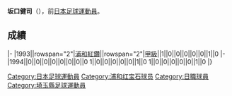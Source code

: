 {{Infobox football biography
|name=坂口健司
|image=
|fullname=坂口健司
|birth_date={{Birth date and age|1975|3|5}}
|cityofbirth=[[埼玉縣|埼玉縣]]
|countryofbirth=[[日本|日本]]
|position=[[後衛_(足球)|後衛]]
|currentclub=
|years=1993-1994
|clubs=[[浦和紅鑽|浦和紅鑽]]
|caps(goals)=
|nationalyears=
|nationalteam=
|nationalcaps(goals)=
}}
'''坂口健司'''（{{Bd|1975年|3月5日||}}），前[[日本|日本]][[足球|足球]][[運動員|運動員]]。

==成績==
{{Football player club statistics 1|YYN}}
{{Football player club statistics 2|JPN|YYN}}
|-
|1993||rowspan="2"|[[浦和紅鑽|浦和紅鑽]]||rowspan="2"|[[日本職業足球甲級聯賽|甲級]]||1||0||0||0||0||0||1||0
|-
|1994||0||0||0||0||0||0||0||0
{{Football player club statistics 3|1|JPN}}1||0||0||0||0||0||1||0
{{Football player club statistics 5}}1||0||0||0||0||0||1||0
|}

{{Japan-sport-bio-stub}}
{{Soccer-player-stub}}

[[Category:日本足球運動員|Category:日本足球運動員]]
[[Category:浦和红宝石球员|Category:浦和红宝石球员]]
[[Category:日職球員|Category:日職球員]]
[[Category:埼玉縣足球運動員|Category:埼玉縣足球運動員]]